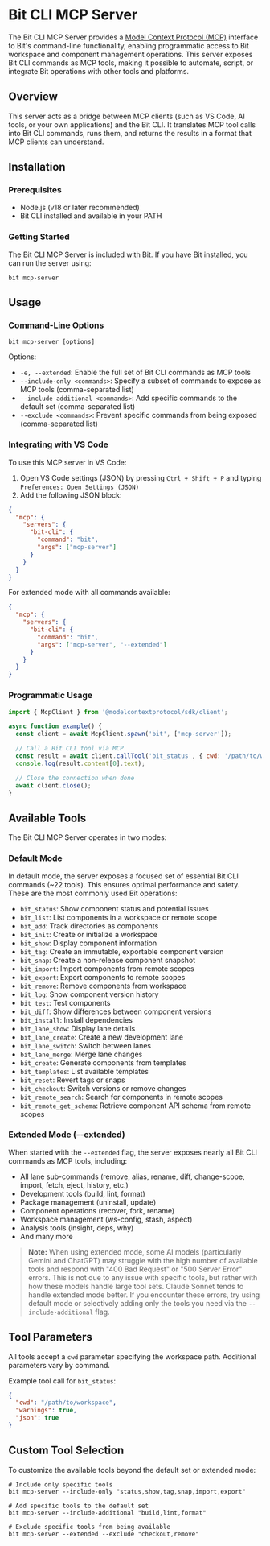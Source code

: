 # Bit CLI MCP Server

The Bit CLI MCP Server provides a [Model Context Protocol (MCP)](https://github.com/modelcontextprotocol/mcp) interface to Bit's command-line functionality, enabling programmatic access to Bit workspace and component management operations. This server exposes Bit CLI commands as MCP tools, making it possible to automate, script, or integrate Bit operations with other tools and platforms.

## Overview

This server acts as a bridge between MCP clients (such as VS Code, AI tools, or your own applications) and the Bit CLI. It translates MCP tool calls into Bit CLI commands, runs them, and returns the results in a format that MCP clients can understand.

## Installation

### Prerequisites

- Node.js (v18 or later recommended)
- Bit CLI installed and available in your PATH

### Getting Started

The Bit CLI MCP Server is included with Bit. If you have Bit installed, you can run the server using:

```
bit mcp-server
```

## Usage

### Command-Line Options

```
bit mcp-server [options]
```

Options:

- `-e, --extended`: Enable the full set of Bit CLI commands as MCP tools
- `--include-only <commands>`: Specify a subset of commands to expose as MCP tools (comma-separated list)
- `--include-additional <commands>`: Add specific commands to the default set (comma-separated list)
- `--exclude <commands>`: Prevent specific commands from being exposed (comma-separated list)

### Integrating with VS Code

To use this MCP server in VS Code:

1. Open VS Code settings (JSON) by pressing `Ctrl + Shift + P` and typing `Preferences: Open Settings (JSON)`
2. Add the following JSON block:

```json
{
  "mcp": {
    "servers": {
      "bit-cli": {
        "command": "bit",
        "args": ["mcp-server"]
      }
    }
  }
}
```

For extended mode with all commands available:

```json
{
  "mcp": {
    "servers": {
      "bit-cli": {
        "command": "bit",
        "args": ["mcp-server", "--extended"]
      }
    }
  }
}
```

### Programmatic Usage

```javascript
import { McpClient } from '@modelcontextprotocol/sdk/client';

async function example() {
  const client = await McpClient.spawn('bit', ['mcp-server']);

  // Call a Bit CLI tool via MCP
  const result = await client.callTool('bit_status', { cwd: '/path/to/workspace' });
  console.log(result.content[0].text);

  // Close the connection when done
  await client.close();
}
```

## Available Tools

The Bit CLI MCP Server operates in two modes:

### Default Mode

In default mode, the server exposes a focused set of essential Bit CLI commands (~22 tools). This ensures optimal performance and safety. These are the most commonly used Bit operations:

- `bit_status`: Show component status and potential issues
- `bit_list`: List components in a workspace or remote scope
- `bit_add`: Track directories as components
- `bit_init`: Create or initialize a workspace
- `bit_show`: Display component information
- `bit_tag`: Create an immutable, exportable component version
- `bit_snap`: Create a non-release component snapshot
- `bit_import`: Import components from remote scopes
- `bit_export`: Export components to remote scopes
- `bit_remove`: Remove components from workspace
- `bit_log`: Show component version history
- `bit_test`: Test components
- `bit_diff`: Show differences between component versions
- `bit_install`: Install dependencies
- `bit_lane_show`: Display lane details
- `bit_lane_create`: Create a new development lane
- `bit_lane_switch`: Switch between lanes
- `bit_lane_merge`: Merge lane changes
- `bit_create`: Generate components from templates
- `bit_templates`: List available templates
- `bit_reset`: Revert tags or snaps
- `bit_checkout`: Switch versions or remove changes
- `bit_remote_search`: Search for components in remote scopes
- `bit_remote_get_schema`: Retrieve component API schema from remote scopes

### Extended Mode (--extended)

When started with the `--extended` flag, the server exposes nearly all Bit CLI commands as MCP tools, including:

- All lane sub-commands (remove, alias, rename, diff, change-scope, import, fetch, eject, history, etc.)
- Development tools (build, lint, format)
- Package management (uninstall, update)
- Component operations (recover, fork, rename)
- Workspace management (ws-config, stash, aspect)
- Analysis tools (insight, deps, why)
- And many more

> **Note:** When using extended mode, some AI models (particularly Gemini and ChatGPT) may struggle with the high number of available tools and respond with "400 Bad Request" or "500 Server Error" errors. This is not due to any issue with specific tools, but rather with how these models handle large tool sets. Claude Sonnet tends to handle extended mode better. If you encounter these errors, try using default mode or selectively adding only the tools you need via the `--include-additional` flag.

## Tool Parameters

All tools accept a `cwd` parameter specifying the workspace path. Additional parameters vary by command.

Example tool call for `bit_status`:

```json
{
  "cwd": "/path/to/workspace",
  "warnings": true,
  "json": true
}
```

## Custom Tool Selection

To customize the available tools beyond the default set or extended mode:

```
# Include only specific tools
bit mcp-server --include-only "status,show,tag,snap,import,export"

# Add specific tools to the default set
bit mcp-server --include-additional "build,lint,format"

# Exclude specific tools from being available
bit mcp-server --extended --exclude "checkout,remove"
```
